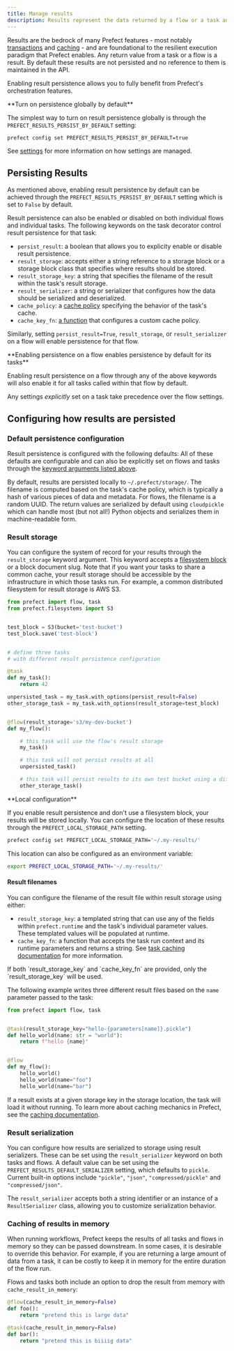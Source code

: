 ```yaml
---
title: Manage results
description: Results represent the data returned by a flow or a task and enable features such as caching.
---
```


Results are the bedrock of many Prefect features - most notably [transactions](transactions) 
and [caching](task-caching) - and are foundational to the resilient execution paradigm that Prefect enables.
Any return value from a task or a flow is a result.
By default these results are not persisted and no reference to them is maintained in the API.

Enabling result persistence allows you to fully benefit from Prefect's orchestration features.

<Tip>
**Turn on persistence globally by default**

The simplest way to turn on result persistence globally is through the `PREFECT_RESULTS_PERSIST_BY_DEFAULT` setting:

```bash
prefect config set PREFECT_RESULTS_PERSIST_BY_DEFAULT=true
```

See [settings](/3.0rc/manage/settings-and-profiles) for more information on how settings are managed.
</Tip>

## Persisting Results

As mentioned above, enabling result persistence by default can be achieved through the 
`PREFECT_RESULTS_PERSIST_BY_DEFAULT` setting which is set to `False` by default.

Result persistence can also be enabled or disabled on both individual flows and individual tasks.
The following keywords on the task decorator control result persistence for that task:
- `persist_result`: a boolean that allows you to explicity enable or disable result persistence.
- `result_storage`: accepts either a string reference to a storage block or a storage block class that
specifies where results should be stored.
- `result_storage_key`: a string that specifies the filename of the result within the task's result storage.
- `result_serializer`: a string or serializer that configures how the data should be serialized and deserialized.
- `cache_policy`: a [cache policy](task-caching#cache-policies) specifying the behavior of the task's cache.
- `cache_key_fn`: [a function](task-caching#cache-key-functions) that configures a custom cache policy.

Similarly, setting `persist_result=True`, `result_storage`, or `result_serializer` on a flow will enable
persistence for that flow.

<Note>
**Enabling persistence on a flow enables persistence by default for its tasks**

Enabling result persistence on a flow through any of the above keywords will also enable it for all
tasks called within that flow by default. 

Any settings _explicitly_ set on a task take precedence over the flow settings.

</Note>

## Configuring how results are persisted

### Default persistence configuration

Result persistence is configured with the following defaults:
All of these defaults are configurable and can also be explicitly set on flows and tasks through the
[keyword arguments listed above](results#persisting-results).

By default, results are persisted locally to `~/.prefect/storage/`. The filename is computed based on the task's
cache policy, which is typically a hash of various pieces of data and metadata. For flows, the filename is a random UUID.
The return values are serialized by default using `cloudpickle` which can handle most (but not all!) Python objects
and serializes them in machine-readable form.


### Result storage

You can configure the system of record for your results through the `result_storage` keyword argument.
This keyword accepts a [filesystem block](blocks) or a block document slug. 
Note that if you want your tasks to share a common cache, your result storage should be accessible by 
the infrastructure in which those tasks run. 
For example, a common distributed filesystem for result storage is AWS S3.

```python
from prefect import flow, task
from prefect.filesystems import S3


test_block = S3(bucket='test-bucket')
test_block.save('test-block')


# define three tasks
# with different result persistence configuration

@task
def my_task():
    return 42

unpersisted_task = my_task.with_options(persist_result=False)
other_storage_task = my_task.with_options(result_storage=test_block)


@flow(result_storage='s3/my-dev-bucket')
def my_flow():

    # this task will use the flow's result storage
    my_task()  

    # this task will not persist results at all
    unpersisted_task()

    # this task will persist results to its own test bucket using a different S3 block
    other_storage_task()
```

<Tip>
**Local configuration**

If you enable result persistence and don't use a filesystem block, your results will be stored locally.
You can configure the location of these results through the `PREFECT_LOCAL_STORAGE_PATH` setting.

```bash
prefect config set PREFECT_LOCAL_STORAGE_PATH='~/.my-results/'
```

This location can also be configured as an environment variable:

```bash
export PREFECT_LOCAL_STORAGE_PATH='~/.my-results/'
```

</Tip>

#### Result filenames

You can configure the filename of the result file within result storage using either:
- `result_storage_key`: a templated string that can use any of the fields within `prefect.runtime` and
the task's individual parameter values. These templated values will be populated at runtime.
- `cache_key_fn`: a function that accepts the task run context and its runtime parameters and returns
a string. See [task caching documentation](task-caching#cache-key-functions) for more information.

<Warning>
If both `result_storage_key` and `cache_key_fn` are provided, only the `result_storage_key` will be used.
</Warning>

The following example writes three different result files based on the `name` parameter passed to the task:

```python
from prefect import flow, task


@task(result_storage_key="hello-{parameters[name]}.pickle")
def hello_world(name: str = "world"):
    return f"hello {name}"


@flow
def my_flow():
    hello_world()
    hello_world(name="foo")
    hello_world(name="bar")
```

If a result exists at a given storage key in the storage location, the task will load it without running.
To learn more about caching mechanics in Prefect, see the [caching documentation](task-caching).

### Result serialization

You can configure how results are serialized to storage using result serializers.
These can be set using the `result_serializer` keyword on both tasks and flows.
A default value can be set using the `PREFECT_RESULTS_DEFAULT_SERIALIZER` setting, which defaults to `pickle`.
Current built-in options include `"pickle"`, `"json"`, `"compressed/pickle"` and `"compressed/json"`.

The `result_serializer` accepts both a string identifier or an instance of a `ResultSerializer` class, allowing
you to customize serialization behavior.

### Caching of results in memory

When running workflows, Prefect keeps the results of all tasks and flows in memory 
so they can be passed downstream. In some cases, it is desirable to override this behavior. 
For example, if you are returning a large amount of data from a task, it can be costly to 
keep it in memory for the entire duration of the flow run.

Flows and tasks both include an option to drop the result from memory with `cache_result_in_memory`:

```python
@flow(cache_result_in_memory=False)
def foo():
    return "pretend this is large data"

@task(cache_result_in_memory=False)
def bar():
    return "pretend this is biiiig data"
```

